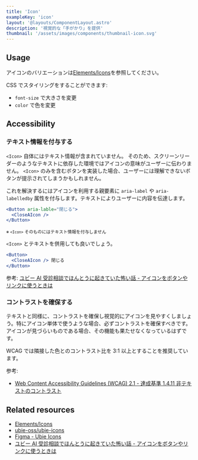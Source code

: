 ```yaml
---
title: 'Icon'
exampleKey: 'icon'
layout: '@layouts/ComponentLayout.astro'
description: '視覚的な「手がかり」を提供'
thumbnail: '/assets/images/components/thumbnail-icon.svg'
---
```


## Usage

アイコンのバリエーションは[Elements/Icons](/elements/icons)を参照してください。

CSS でスタイリングをすることができます:

- `font-size` で大きさを変更
- `color` で色を変更

## Accessibility

### テキスト情報を付与する

`<Icon>` 自体にはテキスト情報が含まれていません。
そのため、スクリーンリーダーのようなテキストに依存した環境ではアイコンの意味がユーザーに伝わりません。
`<Icon>` のみを含むボタンを実装した場合、ユーザーには理解できないボタンが提示されてしまうかもしれません。

これを解決するにはアイコンを利用する親要素に `aria-label` や `aria-labelledby` 属性を付与します。テキストによりユーザーに内容を伝達します。

```jsx
<Button aria-lable="閉じる">
  <CloseAIcon />
</Button>
```

<small>※ `<Icon>` そのものにはテキスト情報を付与しません</small>

`<Icon>` とテキストを併用しても良いでしょう。

```jsx
<Button>
  <CloseAIcon /> 閉じる
</Button>
```

参考: [ユビー AI 受診相談でほんとうに起きていた怖い話 - アイコンをボタンやリンクに使うときは](https://docs.google.com/presentation/d/1phP267dInvtrxTBQhlrxYkoTOTHJbKq6nTD5ljD-xSI/edit#slide=id.g107361d2158_0_251)

### コントラストを確保する

テキストと同様に、コントラストを確保し視覚的にアイコンを見やすくしましょう。特にアイコン単体で使うような場合、必ずコントラストを確保すべきです。
アイコンが見づらいものである場合、その機能も果たせなくなっているはずです。

WCAG では隣接した色とのコントラスト比を 3:1 以上とすることを推奨しています。

参考:

- [Web Content Accessibility Guidelines (WCAG) 2.1 - 達成基準 1.4.11 非テキストのコントラスト](https://waic.jp/translations/WCAG21/#non-text-contrast)

## Related resources

- [Elements/Icons](/elements/icons)
- [ubie-oss/ubie-icons](https://github.com/ubie-oss/ubie-icons)
- [Figma - Ubie Icons](https://www.figma.com/file/6dWoWbMuEHiVN5qi1ybDAa/Ubie-Icons?type=design&node-id=0%3A1&mode=design&t=yddL2kJ5U8BIO59w-1)
- [ユビー AI 受診相談でほんとうに起きていた怖い話 - アイコンをボタンやリンクに使うときは](https://docs.google.com/presentation/d/1phP267dInvtrxTBQhlrxYkoTOTHJbKq6nTD5ljD-xSI/edit#slide=id.g107361d2158_0_251)
